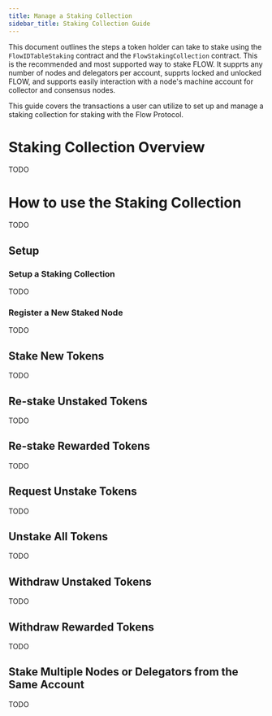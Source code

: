 ```yaml
---
title: Manage a Staking Collection
sidebar_title: Staking Collection Guide
---
```


This document outlines the steps a token holder can take to stake using the `FlowIDTableStaking` contract
and the `FlowStakingCollection` contract. This is the recommended and most supported way to stake FLOW.
It supprts any number of nodes and delegators per account, supprts locked and unlocked FLOW,
and supports easily interaction with a node's machine account for collector and consensus nodes.

<Callout type="warning">

This guide covers the transactions a user can utilize to set up 
and manage a staking collection for staking with the Flow Protocol.

</Callout>

# Staking Collection Overview

TODO

# How to use the Staking Collection

TODO

## Setup

### Setup a Staking Collection

TODO

### Register a New Staked Node

TODO

## Stake New Tokens

TODO

## Re-stake Unstaked Tokens

TODO

## Re-stake Rewarded Tokens

TODO

## Request Unstake Tokens

TODO

## Unstake All Tokens

TODO

## Withdraw Unstaked Tokens

TODO

## Withdraw Rewarded Tokens

TODO

## Stake Multiple Nodes or Delegators from the Same Account

TODO
